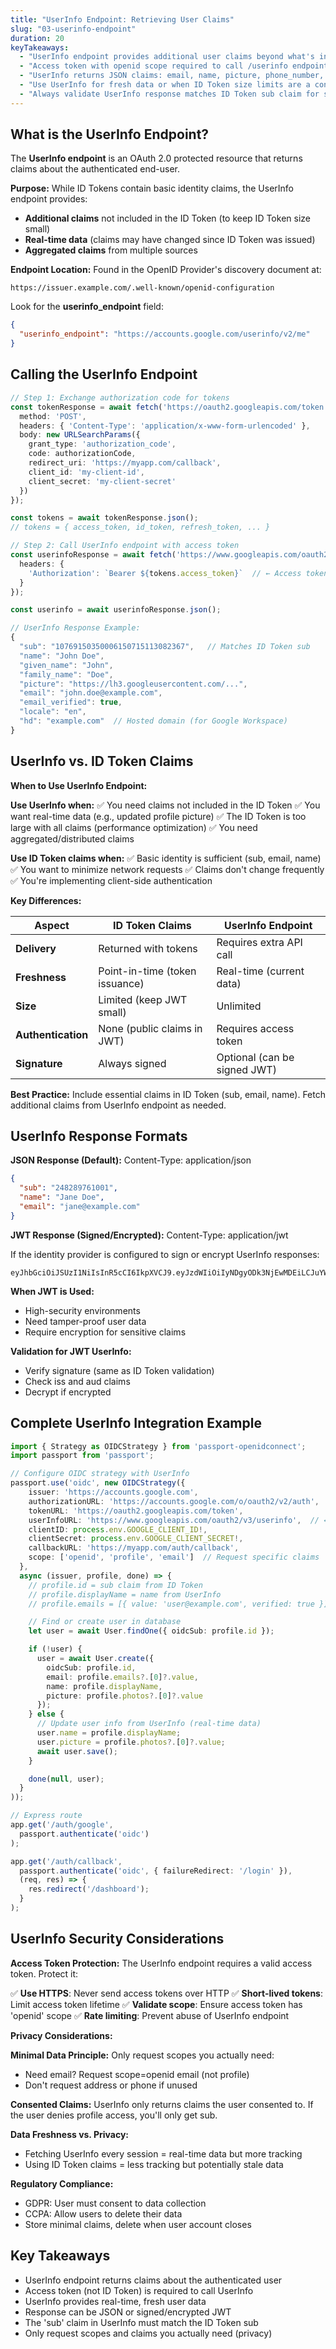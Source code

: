 ```yaml
---
title: "UserInfo Endpoint: Retrieving User Claims"
slug: "03-userinfo-endpoint"
duration: 20
keyTakeaways:
  - "UserInfo endpoint provides additional user claims beyond what's in the ID Token"
  - "Access token with openid scope required to call /userinfo endpoint"
  - "UserInfo returns JSON claims: email, name, picture, phone_number, address, etc."
  - "Use UserInfo for fresh data or when ID Token size limits are a concern"
  - "Always validate UserInfo response matches ID Token sub claim for security"
---
```


## What is the UserInfo Endpoint?

The **UserInfo endpoint** is an OAuth 2.0 protected resource that returns claims about the authenticated end-user.

**Purpose:**
While ID Tokens contain basic identity claims, the UserInfo endpoint provides:
- **Additional claims** not included in the ID Token (to keep ID Token size small)
- **Real-time data** (claims may have changed since ID Token was issued)
- **Aggregated claims** from multiple sources

**Endpoint Location:**
Found in the OpenID Provider's discovery document at:
```
https://issuer.example.com/.well-known/openid-configuration
```

Look for the **userinfo_endpoint** field:
```json
{
  "userinfo_endpoint": "https://accounts.google.com/userinfo/v2/me"
}
```

## Calling the UserInfo Endpoint

```typescript
// Step 1: Exchange authorization code for tokens
const tokenResponse = await fetch('https://oauth2.googleapis.com/token', {
  method: 'POST',
  headers: { 'Content-Type': 'application/x-www-form-urlencoded' },
  body: new URLSearchParams({
    grant_type: 'authorization_code',
    code: authorizationCode,
    redirect_uri: 'https://myapp.com/callback',
    client_id: 'my-client-id',
    client_secret: 'my-client-secret'
  })
});

const tokens = await tokenResponse.json();
// tokens = { access_token, id_token, refresh_token, ... }

// Step 2: Call UserInfo endpoint with access token
const userinfoResponse = await fetch('https://www.googleapis.com/oauth2/v3/userinfo', {
  headers: {
    'Authorization': `Bearer ${tokens.access_token}`  // ← Access token required
  }
});

const userinfo = await userinfoResponse.json();

// UserInfo Response Example:
{
  "sub": "10769150350006150715113082367",   // Matches ID Token sub
  "name": "John Doe",
  "given_name": "John",
  "family_name": "Doe",
  "picture": "https://lh3.googleusercontent.com/...",
  "email": "john.doe@example.com",
  "email_verified": true,
  "locale": "en",
  "hd": "example.com"  // Hosted domain (for Google Workspace)
}
```

## UserInfo vs. ID Token Claims

**When to Use UserInfo Endpoint:**

**Use UserInfo when:**
✅ You need claims not included in the ID Token
✅ You want real-time data (e.g., updated profile picture)
✅ The ID Token is too large with all claims (performance optimization)
✅ You need aggregated/distributed claims

**Use ID Token claims when:**
✅ Basic identity is sufficient (sub, email, name)
✅ You want to minimize network requests
✅ Claims don't change frequently
✅ You're implementing client-side authentication

**Key Differences:**

| Aspect | ID Token Claims | UserInfo Endpoint |
|--------|----------------|-------------------|
| **Delivery** | Returned with tokens | Requires extra API call |
| **Freshness** | Point-in-time (token issuance) | Real-time (current data) |
| **Size** | Limited (keep JWT small) | Unlimited |
| **Authentication** | None (public claims in JWT) | Requires access token |
| **Signature** | Always signed | Optional (can be signed JWT) |

**Best Practice:**
Include essential claims in ID Token (sub, email, name). Fetch additional claims from UserInfo endpoint as needed.

## UserInfo Response Formats

**JSON Response (Default):**
Content-Type: application/json

```json
{
  "sub": "248289761001",
  "name": "Jane Doe",
  "email": "jane@example.com"
}
```

**JWT Response (Signed/Encrypted):**
Content-Type: application/jwt

If the identity provider is configured to sign or encrypt UserInfo responses:

```
eyJhbGciOiJSUzI1NiIsInR5cCI6IkpXVCJ9.eyJzdWIiOiIyNDgyODk3NjEwMDEiLCJuYW1lIjoiSmFuZSBEb2UiLCJlbWFpbCI6ImphbmVAZXhhbXBsZS5jb20ifQ.signature
```

**When JWT is Used:**
- High-security environments
- Need tamper-proof user data
- Require encryption for sensitive claims

**Validation for JWT UserInfo:**
- Verify signature (same as ID Token validation)
- Check iss and aud claims
- Decrypt if encrypted

## Complete UserInfo Integration Example

```typescript
import { Strategy as OIDCStrategy } from 'passport-openidconnect';
import passport from 'passport';

// Configure OIDC strategy with UserInfo
passport.use('oidc', new OIDCStrategy({
    issuer: 'https://accounts.google.com',
    authorizationURL: 'https://accounts.google.com/o/oauth2/v2/auth',
    tokenURL: 'https://oauth2.googleapis.com/token',
    userInfoURL: 'https://www.googleapis.com/oauth2/v3/userinfo',  // ← UserInfo endpoint
    clientID: process.env.GOOGLE_CLIENT_ID!,
    clientSecret: process.env.GOOGLE_CLIENT_SECRET!,
    callbackURL: 'https://myapp.com/auth/callback',
    scope: ['openid', 'profile', 'email']  // Request specific claims
  },
  async (issuer, profile, done) => {
    // profile.id = sub claim from ID Token
    // profile.displayName = name from UserInfo
    // profile.emails = [{ value: 'user@example.com', verified: true }]

    // Find or create user in database
    let user = await User.findOne({ oidcSub: profile.id });

    if (!user) {
      user = await User.create({
        oidcSub: profile.id,
        email: profile.emails?.[0]?.value,
        name: profile.displayName,
        picture: profile.photos?.[0]?.value
      });
    } else {
      // Update user info from UserInfo (real-time data)
      user.name = profile.displayName;
      user.picture = profile.photos?.[0]?.value;
      await user.save();
    }

    done(null, user);
  }
));

// Express route
app.get('/auth/google',
  passport.authenticate('oidc')
);

app.get('/auth/callback',
  passport.authenticate('oidc', { failureRedirect: '/login' }),
  (req, res) => {
    res.redirect('/dashboard');
  }
);
```

## UserInfo Security Considerations

**Access Token Protection:**
The UserInfo endpoint requires a valid access token. Protect it:

✅ **Use HTTPS**: Never send access tokens over HTTP
✅ **Short-lived tokens**: Limit access token lifetime
✅ **Validate scope**: Ensure access token has 'openid' scope
✅ **Rate limiting**: Prevent abuse of UserInfo endpoint

**Privacy Considerations:**

**Minimal Data Principle:**
Only request scopes you actually need:
- Need email? Request scope=openid email (not profile)
- Don't request address or phone if unused

**Consented Claims:**
UserInfo only returns claims the user consented to. If the user denies profile access, you'll only get sub.

**Data Freshness vs. Privacy:**
- Fetching UserInfo every session = real-time data but more tracking
- Using ID Token claims = less tracking but potentially stale data

**Regulatory Compliance:**
- GDPR: User must consent to data collection
- CCPA: Allow users to delete their data
- Store minimal claims, delete when user account closes

## Key Takeaways

- UserInfo endpoint returns claims about the authenticated user
- Access token (not ID Token) is required to call UserInfo
- UserInfo provides real-time, fresh user data
- Response can be JSON or signed/encrypted JWT
- The 'sub' claim in UserInfo must match the ID Token sub
- Only request scopes and claims you actually need (privacy)
